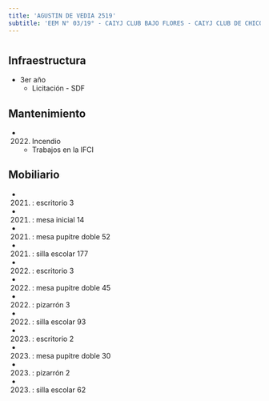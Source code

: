 ```yaml
---
title: 'AGUSTIN DE VEDIA 2519'
subtitle: 'EEM N° 03/19° - CAIYJ CLUB BAJO FLORES - CAIYJ CLUB DE CHICOS BAJO FLORES - PI CUYEN - ESCUELA INF. N° 06/19°'
---
```


#
## Infraestructura

* 3er año 
    + Licitación - SDF 


## Mantenimiento

*  (2022) Incendio 
    + Trabajos en la  IFCI


## Mobiliario

*  (2021) : escritorio 3 

*  (2021) : mesa inicial 14 

*  (2021) : mesa pupitre doble 52 

*  (2021) : silla escolar 177 

*  (2022) : escritorio 3 

*  (2022) : mesa pupitre doble 45 

*  (2022) : pizarrón 3 

*  (2022) : silla escolar 93 

*  (2023) : escritorio 2 

*  (2023) : mesa pupitre doble 30 

*  (2023) : pizarrón 2 

*  (2023) : silla escolar 62 










